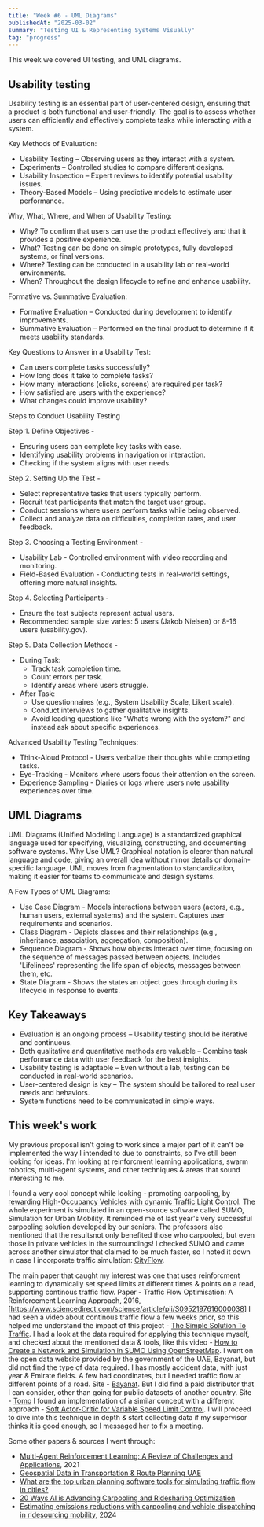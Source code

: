 ```yaml
---
title: "Week #6 - UML Diagrams"
publishedAt: "2025-03-02"
summary: "Testing UI & Representing Systems Visually"
tag: "progress"
---
```


This week we covered UI testing, and UML diagrams.

## Usability testing

Usability testing is an essential part of user-centered design, ensuring that a product is both functional and user-friendly. 
The goal is to assess whether users can efficiently and effectively complete tasks while interacting with a system.

Key Methods of Evaluation:
* Usability Testing – Observing users as they interact with a system.
* Experiments – Controlled studies to compare different designs.
* Usability Inspection – Expert reviews to identify potential usability issues.
* Theory-Based Models – Using predictive models to estimate user performance.

Why, What, Where, and When of Usability Testing:
* Why? To confirm that users can use the product effectively and that it provides a positive experience.
* What? Testing can be done on simple prototypes, fully developed systems, or final versions.
* Where? Testing can be conducted in a usability lab or real-world environments.
* When? Throughout the design lifecycle to refine and enhance usability.

Formative vs. Summative Evaluation:
* Formative Evaluation – Conducted during development to identify improvements.
* Summative Evaluation – Performed on the final product to determine if it meets usability standards.

Key Questions to Answer in a Usability Test:
* Can users complete tasks successfully?
* How long does it take to complete tasks?
* How many interactions (clicks, screens) are required per task?
* How satisfied are users with the experience?
* What changes could improve usability?

Steps to Conduct Usability Testing

Step 1. Define Objectives -
* Ensuring users can complete key tasks with ease.
* Identifying usability problems in navigation or interaction.
* Checking if the system aligns with user needs.

Step 2. Setting Up the Test -
* Select representative tasks that users typically perform.
* Recruit test participants that match the target user group.
* Conduct sessions where users perform tasks while being observed.
* Collect and analyze data on difficulties, completion rates, and user feedback.

Step 3. Choosing a Testing Environment -
* Usability Lab - Controlled environment with video recording and monitoring.
* Field-Based Evaluation - Conducting tests in real-world settings, offering more natural insights.

Step 4. Selecting Participants -
* Ensure the test subjects represent actual users.
* Recommended sample size varies: 5 users (Jakob Nielsen) or 8-16 users (usability.gov).

Step 5. Data Collection Methods -
* During Task:
    * Track task completion time.
    * Count errors per task.
    * Identify areas where users struggle.
* After Task:
    * Use questionnaires (e.g., System Usability Scale, Likert scale).
    * Conduct interviews to gather qualitative insights.
    * Avoid leading questions like "What’s wrong with the system?" and instead ask about specific experiences.

Advanced Usability Testing Techniques:
* Think-Aloud Protocol - Users verbalize their thoughts while completing tasks.
* Eye-Tracking - Monitors where users focus their attention on the screen.
* Experience Sampling - Diaries or logs where users note usability experiences over time.

## UML Diagrams

UML Diagrams (Unified Modeling Language) is a standardized graphical language used for specifying, visualizing, constructing, and documenting software systems.
Why Use UML? Graphical notation is clearer than natural language and code, giving an overall idea without minor details or domain-specific language.
UML moves from fragmentation to standardization, making it easier for teams to communicate and design systems.

A Few Types of UML Diagrams:
* Use Case Diagram - Models interactions between users (actors, e.g., human users, external systems) and the system. Captures user requirements and scenarios.
* Class Diagram - Depicts classes and their relationships (e.g., inheritance, association, aggregation, composition).
* Sequence Diagram - Shows how objects interact over time, focusing on the sequence of messages passed between objects. Includes 'Lifelinees' representing the life span of objects, messages between them, etc.
* State Diagram - Shows the states an object goes through during its lifecycle in response to events.

## Key Takeaways

* Evaluation is an ongoing process – Usability testing should be iterative and continuous.
* Both qualitative and quantitative methods are valuable – Combine task performance data with user feedback for the best insights.
* Usability testing is adaptable – Even without a lab, testing can be conducted in real-world scenarios.
* User-centered design is key – The system should be tailored to real user needs and behaviors.
* System functions need to be communicated in simple ways.

## This week's work

My previous proposal isn't going to work since a major part of it can't be implemented the way I intended to due to constraints, 
so I've still been looking for ideas. I'm looking at reinforcment learning applications, swarm robotics, multi-agent systems, and other techniques & areas that sound interesting to me. 

I found a very cool concept while looking - promoting carpooling, by [rewarding High-Occupancy Vehicles with dynamic Traffic Light Control](https://engineering.berkeley.edu/news/2024/06/using-ai-to-get-people-out-of-their-cars-and-into-hovs/). 
The whole experiment is simulated in an open-source software called SUMO, Simulation for Urban Mobility.  It reminded me of last year's very successful carpooling solution developed by our seniors. 
The professors also mentioned that the resultsnot only benefited those who carpooled, but even those in private vehicles in the surroundings!
I checked SUMO and came across another simulator that claimed to be much faster, so I noted it down in case I incorporate traffic simulation: [CityFlow](https://cityflow.readthedocs.io/en/latest/start.html).

The main paper that caught my interest was one that uses reinforcment learning to dynamically set speed limits at different times & points on a read, supporting continous traffic flow. Paper - Traffic Flow Optimisation: A Reinforcement Learning Approach, 2016, [https://www.sciencedirect.com/science/article/pii/S0952197616000038]
I had seen a video about continous traffic flow a few weeks prior, so this helped me understand the impact of this project - [The Simple Solution To Traffic](https://www.youtube.com/watch?v=iHzzSao6ypE&pp=ygUQdHJhZmZpYyBzb2x1dGlvbg%3D%3D).
I had a look at the data required for applying this technique myself, and checked about the mentioned data & tools, like this video - [How to Create a Network and Simulation in SUMO Using OpenStreetMap](https://www.youtube.com/watch?v=wZycufsTEGU).
I went on the open data website provided by the government of the UAE, Bayanat, but did not find the type of data required. I has mostly accident data, with just year & Emirate fields. A few had coordinates, but I needed traffic flow at different points of a road. Site - [Bayanat](https://bayanat.ae/en/).
But I did find a paid distributor that I can consider, other than going for public datasets of another country. Site - [Tomo](https://www.tomtom.com/traffic-index/dubai-traffic/)
I found an implementation of a similar concept with a different approach - [Soft Actor-Critic for Variable Speed Limit Control](https://github.com/juanwulu/sac_vsl?tab=readme-ov-file).
I will proceed to dive into this technique in depth & start collecting data if my supervisor thinks it is good enough, so I messaged her to fix a meeting.  

Some other papers & sources I went through:

* [Multi-Agent Reinforcement Learning: A Review of Challenges and Applications](https://www.mdpi.com/2076-3417/11/11/4948), 2021
* [Geospatial Data in Transportation & Route Planning UAE](https://u.ae/en/information-and-services/transportation/geospatial-data-in-transportation)
* [What are the top urban planning software tools for simulating traffic flow in cities?](https://www.linkedin.com/advice/0/what-top-urban-planning-software-tools-simulating-0nenc)
* [20 Ways AI is Advancing Carpooling and Ridesharing Optimization]([https://yenra.com/ai20/carpooling-and-ridesharing-optimization/)
* [Estimating emissions reductions with carpooling and vehicle dispatching in ridesourcing mobility](https://www.nature.com/articles/s44333-024-00015-3), 2024
